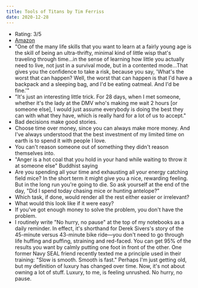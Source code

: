 ```yaml
---
title: Tools of Titans by Tim Ferriss
date: 2020-12-28
---
```


- Rating: 3/5
- [Amazon](https://amzn.to/2MoqrkU)
- "One of the many life skills that you want to learn at a fairly young age is the skill of being an ultra-thrifty, minimal kind of little wisp that's traveling through time…in the sense of learning how little you actually need to live, not just in a survival mode, but in a contented mode…That gives you the confidence to take a risk, because you say, 'What's the worst that can happen? Well, the worst that can happen is that I'd have a backpack and a sleeping bag, and I'd be eating oatmeal. And I'd be fine.'"
- "It's just an interesting little trick. For 28 days, when I met someone, whether it's the lady at the DMV who's making me wait 2 hours [or someone else], I would just assume everybody is doing the best they can with what they have, which is really hard for a lot of us to accept."
- Bad decisions make good stories.
- Choose time over money, since you can always make more money. And I've always understood that the best investment of my limited time on earth is to spend it with people I love.
- You can't reason someone out of something they didn't reason themselves into.
- "Anger is a hot coal that you hold in your hand while waiting to throw it at someone else" Buddhist saying
- Are you spending all your time and exhausting all your energy catching field mice? In the short term it might give you a nice, rewarding feeling. But in the long run you're going to die. So ask yourself at the end of the day, "Did I spend today chasing mice or hunting antelope?"
- Which task, if done, would render all the rest either easier or irrelevant?
- What would this look like if it were easy?
- If you've got enough money to solve the problem, you don't have the problem.
- I routinely write "No hurry, no pause" at the top of my notebooks as a daily reminder. In effect, it's shorthand for Derek Sivers's story of the 45-minute versus 43-minute bike ride—you don't need to go through life huffing and puffing, straining and red-faced. You can get 95% of the results you want by calmly putting one foot in front of the other. One former Navy SEAL friend recently texted me a principle used in their training: "Slow is smooth. Smooth is fast." Perhaps I'm just getting old, but my definition of luxury has changed over time. Now, it's not about owning a lot of stuff. Luxury, to me, is feeling unrushed. No hurry, no pause.
